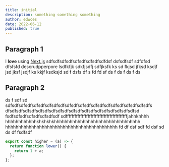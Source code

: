 ```yaml
---
title: initial
description: something something something
author: edwces
date: 2022-06-12
published: true
---
```


## Paragraph 1

I **love** using [Next.js](https://nextjs.org/)
sdfsdfsdfsdfsdfsdfsdfsdfsdfdsf dsfsdfsdf sdfdfsd
dfsfsfd descrudpperpore lsdfkfjk sdkfjsdfj sdfjksfk ks
sd fkjsd jfksd ksdjf jsd jksf jsdjf ks kkjf ksdksjd
sd
f
dsfs
df
s
fd
fd
sf
ds
f
ds
f
ds
f
ds

## Paragraph 2

ds
f
sdf
sd
sdfsdfsdfsdfsdfsdfsdfsdfsdfsdfsdfsdfsdfsdfsdfsdfsdfsdfsdfsdfsdfsdfs
dfsdfsdfsdfsdfsdfsdfsdfsdfsdfsdfsdfsdfsdfsdfsdfsdfsdfsdfsdfsd
fsdfsdfsdfsdfsdfsdfsdfsdf
sdffffffffffffffffffffffffffffffffffffffffffjahhkhhhh
hhhhhhhhhhhhkhkhkhkhhhhhhhhhhhhhhhhhhhhhhhhhhhhhhhhh
hhhhhhhhhhhhhhhhhhhhhhhhhhhhhhhhhhhhhhhhhhh
fd
df
dsf
sdf
fd
dsf
sd
ds
df
fsdfsdf

```js
export const higher = (a) => {
  return function lower() {
    return 1 + a;
  };
};
```
